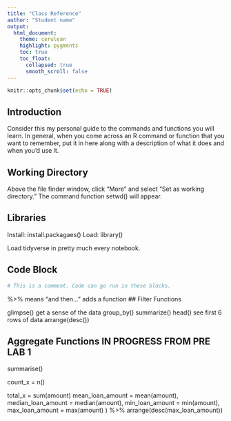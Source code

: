 ```yaml
---
title: "Class Reference"
author: "Student name"
output:
  html_document:
    theme: cerulean
    highlight: pygments
    toc: true
    toc_float:
      collapsed: true
      smooth_scroll: false
---
```


```r
knitr::opts_chunk$set(echo = TRUE)
```

## Introduction

Consider this my personal guide to the commands and functions you will learn. In general, when you come across an R command or function that you want to remember, put it in here along with a description of what it does and when you'd use it.

## Working Directory

Above the file finder window, click "More" and select "Set as working directory." The command function setwd() will appear. 

## Libraries 

Install: install.packagaes()
Load: library()

Load tidyverse in pretty much every notebook. 

## Code Block

```r
# This is a comment. Code can go run in these blocks. 
```

%>% means "and then..." adds a function
## Filter Functions

glimpse() get a sense of the data
group_by()
summarize() 
head() see first 6 rows of data
arrange(desc())

## Aggregate Functions IN PROGRESS FROM PRE LAB 1

summarise()

count_x = n()

total_x = sum(amount)
    mean_loan_amount = mean(amount),
    median_loan_amount = median(amount),
    min_loan_amount = min(amount),
    max_loan_amount = max(amount)
  ) %>%
  arrange(desc(max_loan_amount))
